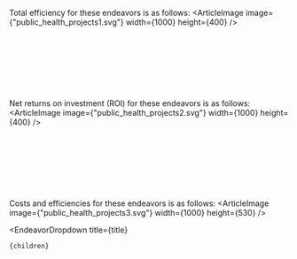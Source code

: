 

Total efficiency for these endeavors is as follows:
<ArticleImage image={"public_health_projects1.svg"} width={1000} height={400} />

<br></br><br></br><br></br>

Net returns on investment (ROI) for these endeavors is as follows:
<ArticleImage image={"public_health_projects2.svg"} width={1000} height={400} />

<br></br><br></br><br></br>

Costs and efficiencies for these endeavors is as follows:
<ArticleImage image={"public_health_projects3.svg"} width={1000} height={530} />

  <EndeavorDropdown 
    title={title} 
  >
    {children}
  </EndeavorDropdown>